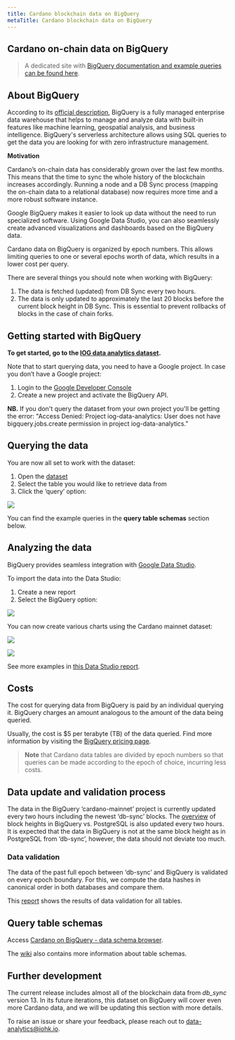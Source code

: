 ```yaml
---
title: Cardano blockchain data on BigQuery
metaTitle: Cardano blockchain data on BigQuery
---
```


## Cardano on-chain data on BigQuery

> A dedicated site with [BigQuery documentation and example queries can be found here](https://github.com/input-output-hk/data-analytics-bigquery/wiki). 

## About BigQuery

According to its
[official description](https://cloud.google.com/bigquery/docs/introduction),
BigQuery is a fully managed enterprise data warehouse that helps to manage and
analyze data with built-in features like machine learning, geospatial analysis,
and business intelligence. BigQuery's serverless architecture allows using SQL
queries to get the data you are looking for with zero infrastructure management.

**Motivation**

Cardano’s on-chain data has considerably grown over the last few months. This
means that the time to sync the whole history of the blockchain increases
accordingly. Running a node and a DB Sync process (mapping the on-chain data to
a relational database) now requires more time and a more robust software
instance.

Google BigQuery makes it easier to look up data without the need to run
specialized software. Using Google Data Studio, you can also seamlessly create
advanced visualizations and dashboards based on the BigQuery data.

Cardano data on BigQuery is organized by epoch numbers. This allows limiting
queries to one or several epochs worth of data, which results in a lower cost
per query.

There are several things you should note when working with BigQuery:

1. The data is fetched (updated) from DB Sync every two hours.
2. The data is only updated to approximately the last 20 blocks before the
   current block height in DB Sync. This is essential to prevent rollbacks of
   blocks in the case of chain forks.

## Getting started with BigQuery

**To get started, go to the
[IOG data analytics dataset](https://console.cloud.google.com/bigquery?project=iog-data-analytics&supportedpurview=project&ws=!1m4!1m3!3m2!1siog-data-analytics!2scardano_mainnet).**

Note that to start querying data, you need to have a Google project. In case you
don’t have a Google project:

1.  Login to the [Google Developer Console](https://console.cloud.google.com/)
2.  Create a new project and activate the BigQuery API.

**NB.** If you don't query the dataset from your own project you'll be getting
the error: "Access Denied: Project iog-data-analytics: User does not have
bigquery.jobs.create permission in project iog-data-analytics."

## Querying the data

You are now all set to work with the dataset:

1.  Open the
    [dataset](https://console.cloud.google.com/bigquery?project=iog-data-analytics&supportedpurview=project&ws=!1m4!1m3!3m2!1siog-data-analytics!2scardano_mainnet)
2.  Select the table you would like to retrieve data from
3.  Click the ‘query’ option:

![](https://ucarecdn.com/2c5533aa-872d-4e29-bbaa-4668045eebca/)

You can find the example queries in the **query table schemas** section below.

## Analyzing the data

BigQuery provides seamless integration with
[Google Data Studio](https://datastudio.google.com/).

To import the data into the Data Studio:

1.  Create a new report
2.  Select the BigQuery option:

![](https://ucarecdn.com/eaf8f323-2e05-4c0f-ae28-ed292537e56b/)

You can now create various charts using the Cardano mainnet dataset:

![](https://ucarecdn.com/5aec3c21-acc7-4163-9307-fea581667fb4/)

![](https://ucarecdn.com/041b66fb-07fb-4808-8375-93ca45e7da86/)

See more examples in
[this Data Studio report](https://datastudio.google.com/reporting/2b25c7e4-c035-4890-86bc-2d59b8f43054/page/UzeuC).

## Costs

The cost for querying data from BigQuery is paid by an individual querying it.
BigQuery charges an amount analogous to the amount of the data being queried.

Usually, the cost is \$5 per terabyte (TB) of the data queried. Find more
information by visiting the
[BigQuery pricing page](https://cloud.google.com/bigquery/pricing).

> **Note** that Cardano data tables are divided by epoch numbers so that queries
> can be made according to the epoch of choice, incurring less costs.

## Data update and validation process

The data in the BigQuery ‘cardano-mainnet’ project is currently updated every two hours including the newest ‘db-sync’ blocks. 
The [overview](https://stats.da.iogservices.io/postgres_bigquery_metrics/) of block heights
in BigQuery vs. PostgreSQL is also updated every two hours. It is expected that the data in BigQuery is not at the same block height as in PostgreSQL from ‘db-sync’, however, the data should not deviate too much.

### Data validation

The data of the past full epoch between ‘db-sync’ and BigQuery is validated on every epoch boundary. For this, we compute the data hashes in canonical order in both databases and compare them.

This [report](https://datastudio.google.com/reporting/cddef62a-c257-48c7-b772-1b9fc4970498)
shows the results of data validation for all tables.

## Query table schemas

Access [Cardano on BigQuery - data schema browser](https://datastudio.google.com/reporting/0d60645a-95dd-4531-b85d-7b811fadc351).

The [wiki](https://github.com/input-output-hk/data-analytics-bigquery/wiki/Database-schema) also contains more information about table schemas.

## Further development

The current release includes almost all of the blockchain data from _db\_sync_ version 13.
In its future iterations, this dataset on BigQuery will cover even more Cardano data, and we
will be updating this section with more details.

To raise an issue or share your feedback, please reach out to
data-analytics@iohk.io.
